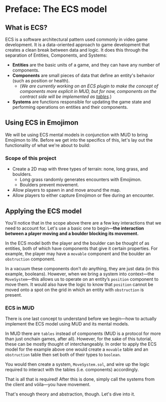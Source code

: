 # Preface: The ECS model

## What is ECS?

ECS is a software architectural pattern used commonly in video game development. It is a data-oriented approach to game development that creates a clean break between data and logic. It does this through the separation of Entities, Components, and Systems:

- **Entities** are the basic units of a game, and they can have any number of components.
- **Components** are small pieces of data that define an entity's behavior (such as position or health).
  - (_We are currently working on an ECS plugin to make the concept of components more explicit in MUD, but for now, components on the contract side will be implemented as [tables](/store#stores-core-data-model)._)
- **Systems** are functions responsible for updating the game state and performing operations on entities and their components.

## Using ECS in Emojimon

We will be using ECS mental models in conjunction with MUD to bring Emojimon to life. Before we get into the specifics of this, let's lay out the functionality of what we're about to build:

### Scope of this project

- Create a 2D map with three types of terrain: none, long grass, and boulders.
  - Long grass randomly generates encounters with Emojimon.
  - Boulders prevent movement.
- Allow players to spawn in and move around the map.
- Allow players to either capture Emojimon or flee during an encounter.

## Applying the ECS model

You'll notice that in the scope above there are a few key interactions that we need to account for. Let's use a basic one to begin—**the interaction between a player moving and a boulder blocking its movement.**

In the ECS model both the player and the boulder can be thought of as entities, both of which have components that give it certain properties. For example, the player may have a `movable` component and the boulder an `obstruction` component.

In a vacuum these components don't _do_ anything, they are just data (in this example, booleans). However, when we bring a system into context—the `MoveSystem`—this allows us to operate on an entity’s `position` component to move them. It would also have the logic to know that `position` cannot be moved onto a spot on the grid in which an entity with `obstruction` is present.

### ECS in MUD

There is one last concept to understand before we begin—how to actually implement the ECS model using MUD and its mental models.

In MUD there are `tables` instead of components (MUD is a protocol for more than just onchain games, after all). However, for the sake of this tutorial, these can be mostly thought of interchangeably. In order to apply the ECS model for the example above one would create a `movable` table and an `obstruction` table then set both of their types to `boolean`.

You would then create a system, `MoveSystem.sol`, and wire up the logic required to interact with the tables (i.e. components) accordingly.

That is all that is required! After this is done, simply call the systems from the client and vóila—you have movement.

That's enough theory and abstraction, though. Let's dive into it.
